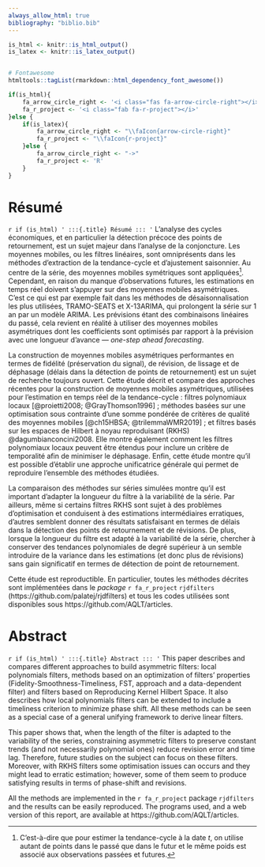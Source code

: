 ```yaml
--- 
always_allow_html: true
bibliography: "biblio.bib"
---
```


```r
is_html <- knitr::is_html_output()
is_latex <- knitr::is_latex_output()


# Fontawesome
htmltools::tagList(rmarkdown::html_dependency_font_awesome())

if(is_html){
    fa_arrow_circle_right <- '<i class="fas fa-arrow-circle-right"></i>'
    fa_r_project <- '<i class="fab fa-r-project"></i>'
}else {
    if(is_latex){
        fa_arrow_circle_right <- "\\faIcon{arrow-circle-right}"
        fa_r_project <- "\\faIcon{r-project}"
    }else {
        fa_arrow_circle_right <- "->"
        fa_r_project <- 'R'
    }
}

```

\thispagestyle{fancy}

# Résumé {-}


:::: {.abstract}
`r if (is_html) '
:::{.title}
Résumé
:::
'`
L'analyse des cycles économiques, et en particulier la détection précoce des points de retournement, est un sujet majeur dans l'analyse de la conjoncture.
Les moyennes mobiles, ou les filtres linéaires, sont omniprésents dans les méthodes d'extraction de la tendance-cycle et d’ajustement saisonnier.
Au centre de la série,  des moyennes mobiles symétriques sont appliquées^[
C’est-à-dire que pour estimer la tendance-cycle à la date $t$,  on utilise autant de points dans le passé que dans le futur et le même poids est associé aux observations passées et futures.
].
Cependant, en raison du manque d'observations futures, les estimations en temps réel doivent s'appuyer sur des moyennes mobiles asymétriques.
C’est ce qui est par exemple fait dans les méthodes de désaisonnalisation les plus utilisées, TRAMO-SEATS et X-13ARIMA, qui prolongent la série sur 1 an par un modèle ARIMA.
Les prévisions étant des combinaisons linéaires du passé,  cela revient en réalité à utiliser des moyennes mobiles asymétriques dont les coefficients sont optimisés par rapport à la prévision avec une longueur d’avance --- *one-step ahead forecasting*.

La construction de moyennes mobiles asymétriques performantes en termes de fidélité (préservation du signal), de révision, de lissage et de déphasage (délais dans la détection de points de retournement) est un sujet de recherche toujours ouvert.
Cette étude décrit et compare des approches récentes pour la construction de moyennes mobiles asymétriques, utilisées pour l’estimation en temps réel de la tendance-cycle : filtres polynomiaux locaux [@proietti2008; @GrayThomson1996] ; méthodes basées sur une optimisation sous contrainte d’une somme pondérée de critères de qualité des moyennes mobiles [@ch15HBSA; @trilemmaWMR2019] ; et filtres basés sur les espaces de Hilbert à noyau reproduisant (RKHS) @dagumbianconcini2008.
Elle montre également comment les filtres polynomiaux locaux peuvent être étendus pour inclure un critère de temporalité afin de minimiser le déphasage.
Enfin,  cette étude montre qu'il est possible d'établir une approche unificatrice générale qui permet de reproduire l’ensemble des méthodes étudiées.

La comparaison des méthodes sur séries simulées montre qu'il est important d'adapter la longueur du filtre à la variabilité de la série. 
Par ailleurs, même si certains filtres RKHS sont sujet à des problèmes d'optimisation et conduisent à des estimations intermédiaires erratiques, d'autres semblent donner des résultats satisfaisant en termes de délais dans la détection des points de retournement et de révisions.
De plus, lorsque la longueur du filtre est adapté à la variabilité de la série, chercher à conserver des tendances polynomiales de degré supérieur à un semble introduire de la variance dans les estimations (et donc plus de révisions) sans gain significatif en termes de détection de point de retournement.

Cette étude est reproductible. En particulier, toutes les méthodes décrites sont implémentées dans le *package* `r fa_r_project` `rjdfilters` (https://github.com/palatej/rjdfilters) et tous les codes utilisées sont disponibles sous https://github.com/AQLT/articles.
::::


# Abstract {-}

:::: {.abstract}
`r if (is_html) '
:::{.title}
Abstract
:::
'`
This paper describes and compares different approaches to build asymmetric filters: local polynomials filters, methods based on an optimization of filters' properties (Fidelity-Smoothness-Timeliness, FST, approach and a data-dependent filter) and filters based on Reproducing Kernel Hilbert Space.
It also describes how local polynomials filters can be extended to include a timeliness criterion to minimize phase shift.
All these methods can be seen as a special case of a general unifying framework to derive linear filters.

This paper shows that, when the length of the filter is adapted to the variability of the series, constraining asymmetric filters to preserve constant trends (and not necessarily polynomial ones) reduce revision error and time lag. 
Therefore, future studies on the subject can focus on these filters.
Moreover, with RKHS filters some optimisation issues can occurs and they might lead to erratic estimation; however, some of them seem to produce satisfying results in terms of phase-shift and revisions.

All the methods are implemented in the `r fa_r_project` package `rjdfilters` and the results can be easily reproduced.
The programs used, and a web version of this report, are available at https://github.com/AQLT/articles.
::::

\newpage
